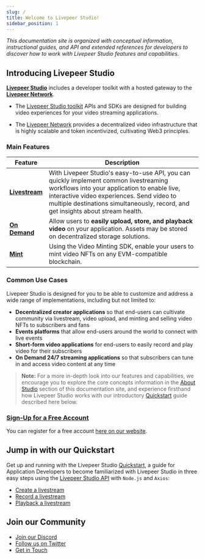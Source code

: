 ```yaml
---
slug: /
title: Welcome to Livepeer Studio!
sidebar_position: 1
---
```


*This documentation site is organized with conceptual information, instructional guides, and API and extended references for developers to discover how to work with Livepeer Studio features and capabilities.*


## Introducing Livepeer Studio

**[Livepeer Studio](https://livepeer.studio)** includes a developer toolkit with a hosted gateway to the **[Livepeer Network](https://livepeer.org/)**. 

- The [Livepeer Studio toolkit](/aboutstudio) APIs and SDKs are designed for building video experiences for your video streaming applications.  

- The  [Livepeer Network](https://livepeer.org/) provides a decentralized video infrastructure that is highly scalable and token incentivized, cultivating Web3 principles. 

### Main Features

| Feature     | Description |
| ----------- | ----------- |
| [**Livestream**](/aboutstudio/livestream)     | With Livepeer Studio's easy-to-use API, you can quickly implement common livestreaming workflows into your application to enable live, interactive video experiences. Send video to multiple destinations simultaneously, record, and get insights about stream health.|
| [**On Demand**](/aboutstudio/on-demand/)  | Allow users to **easily upload, store, and playback video** on your application. Assets may be stored on decentralized storage solutions.|
| [**Mint**](/aboutstudio/mint)   | Using the Video Minting SDK, enable your users to mint video NFTs on any EVM-compatible blockchain. |


### Common Use Cases

Livepeer Studio is designed for you to be able to customize and address a wide range of implementations, including but not limited to:

- **Decentralized creator applications** so that end-users can cultivate community via livestream, video upload, and minting and selling video NFTs to subscribers and fans
- **Events platforms** that allow end-users around the world to connect with live events 
- **Short-form video applications** for end-users to easily record and play video for their subscribers
- **On Demand 24/7 streaming applications** so that subscribers can tune in and access video content at any time

> **Note:** For a more in-depth look into our features and capabilities, we encourage you to explore the core concepts information in the [About Studio](/aboutstudio) section of this documentation site, and experience firsthand how Livepeer Studio works with our introductory [Quickstart](/guides) guide described here below.  

### [Sign-Up for a Free Account](https://livepeer.studio/register)
You can register for a free account [here on our website](https://livepeer.studio/register).

## Jump in with our Quickstart

Get up and running with the Livepeer Studio [Quickstart](/guides), a guide for Application Developers to become familiarized with Livepeer Studio in three easy steps using the [Livepeer Studio API](/references) with `Node.js` and `Axios`:

- [Create a livestream](/guides#create-a-livestream) 
- [Record a  livestream](/guides#record-a-livestream)
- [Playback a livestream](/guides/#list-recorded-sessions) 


## Join our Community
- [Join our Discord](https://discord.gg/DFg9CbqFws)
- [Follow us on Twitter](https://twitter.com/livepeerstudio)
- [Get in Touch](https://livepeer.studio/contact)






